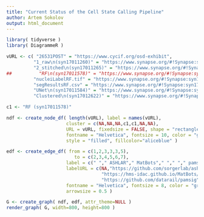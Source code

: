 ```yaml
---
title: "Current Status of the Cell State Calling Pipeline"
author: Artem Sokolov
output: html_document	
---
```


```r
library( tidyverse )
library( DiagrammeR )
```

```r
vURL <- c( "26531POST" = "https://www.cycif.org/osd-exhibit",
          "1_raw\n(syn17011260)" = "https://www.synapse.org/#!Synapse:syn17011260",
          "2_stitched\n(syn17011265)" = "https://www.synapse.org/#!Synapse:syn17011265",
##          "RF\n(syn17011578)" = "https://www.synapse.org/#!Synapse:syn17011578",
          "nucleiLabelRF.tif" = "https://www.synapse.org/#!Synapse:syn17011578",
          "segResultsRF.csv" = "https://www.synapse.org/#!Synapse:syn17011578",
          "UNet\n(syn17011584)" = "https://www.synapse.org/#!Synapse:syn17011584",
          "Clustered\n(syn17012622)" = "https://www.synapse.org/#!Synapse:syn17012622" )

c1 <- "RF (syn17011578)"

ndf <- create_node_df( length(vURL), label = names(vURL),
                      cluster = c(NA,NA,NA,c1,c1,NA,NA),
                      URL = vURL, fixedsize = FALSE, shape = "rectangle",
                      fontname = "Helvetica", fontsize = 10, color = "gray70",
                      style = "filled", fillcolor="aliceblue" )

edf <- create_edge_df( from = c(1,2,3,3,3,5),
                         to = c(2,3,4,5,6,7),
                      label = c(" "," ASHLAR"," MatBots"," "," "," pamsig"),
                      labelURL = c(NA,"https://github.com/sorgerlab/ashlar",
                                   "https://hms-idac.github.io/MatBots/", NA, NA,
                                   "https://github.com/datarail/pamsig"),
                      fontname = "Helvetica", fontsize = 8, color = "gray80",
                      arrowsize = 0.5 )

G <- create_graph( ndf, edf, attr_theme=NULL )
render_graph( G, width=800, height=800 )

```
